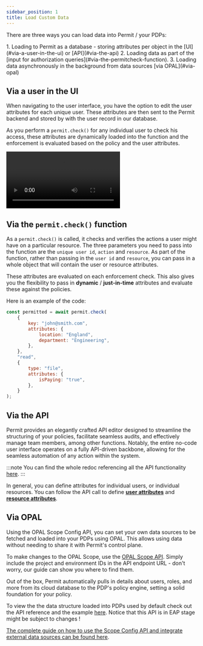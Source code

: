 ```yaml
---
sidebar_position: 1
title: Load Custom Data
---
```



<p className="intro-paragraph">There are three ways you can load data into Permit / your PDPs: </p>
1. Loading to Permit as a database - storing attributes per object in the [UI](#via-a-user-in-the-ui) or [API](#via-the-api)
2. Loading data as part of the [input for authorization queries](#via-the-permitcheck-function). 
3. Loading data asynchronously in the background from data sources [via OPAL](#via-opal) 

## Via a user in the UI

When navigating to the user interface, you have the option to edit the user attributes for each unique user. These attributes
are then sent to the Permit backend and stored by with the user record in our database.

As you perform a `permit.check()` for any individual user to check his access, these attributes are dynamically loaded into the
function and the enforcement is evaluated based on the policy and the user attributes.

<video controls autoPlay loop playsInline>
	<source src={addingAttributes} />
</video>

## Via the `permit.check()` function

As a `permit.check()` is called, it checks and verifies the actions a user might have on a particular resource. The three parameters
you need to pass into the function are the `unique user id`, `action` and `resource`. As part of the function, rather than passing
in the `user id` and `resource`, you can pass in a whole object that will contain the user or resource attributes.

These attributes are evaluated on each enforcement check. This also gives you the flexibility to pass in **dynamic**
/ **just-in-time** attributes and evaluate these against the policies.

Here is an example of the code:

```javascript
const permitted = await permit.check(
	{
		key: "john@smith.com",
		attributes: {
			location: "England",
			department: "Engineering",
		},
	},
	"read",
	{
		type: "file",
		attributes: {
			isPaying: "true",
		},
	}
);
```

## Via the API

Permit provides an elegantly crafted API editor designed to streamline the structuring of your policies, facilitate seamless
audits, and effectively manage team members, among other functions. Notably, the entire no-code user interface operates on a
fully API-driven backbone, allowing for the seamless automation of any action within the system.

:::note
You can find the whole redoc referencing all the API functionality [here](https://api.permit.io/v2/redoc).
:::

In general, you can define attributes for individual users, or individual resources. You can follow the API call to define
**[user attributes](https://api.permit.io/v2/redoc#tag/User-Attributes)** and
**[resource attributes](https://api.permit.io/v2/redoc#tag/Resource-Attributes)**.

## Via OPAL

Using the OPAL Scope Config API, you can set your own data sources to be fetched and loaded into your PDPs using OPAL.
This allows using data without needing to share it with Permit's control plane.

To make changes to the OPAL Scope, use the
[OPAL Scope API](https://api.permit.io/v2/redoc#tag/Scope-Configurations). Simply include the
project and environment IDs in the API endpoint URL - don't worry, our guide can show you where to find them.

Out of the box, Permit automatically pulls in details about users, roles, and more from its cloud database to the PDP's policy engine, 
setting a solid foundation for your policy.<br />

To view the the data structure loaded into PDPs used by default check out the API reference and the example [here](https://api.permit.io/v2/redoc#tag/OPAL-Data-(-EAP-)).
Notice that this API is in EAP stage might be subject to changes !

[The complete guide on how to use the Scope Config API and integrate external data sources can be found here](/how-to/manage-data/use-external-data-source#how-to-use-external-data-sources-in-permit).
